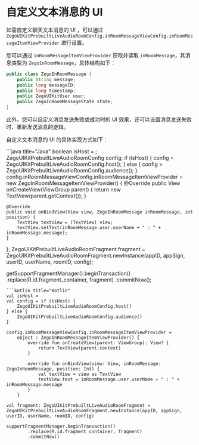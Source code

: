 # 自定义文本消息的 UI 

如需自定义聊天文本消息的 UI ，可以通过 `ZegoUIKitPrebuiltLiveAudioRoomConfig.inRoomMessageViewConfig.inRoomMessageItemViewProvider` 进行设置。

您可以通过 `inRoomMessageItemViewProvider` 获取并读取 `inRoomMessage`，其消息类型为 `ZegoInRoomMessage`，具体结构如下：

```java
public class ZegoInRoomMessage {
    public String message;
    public long messageID;
    public long timestamp;
    public ZegoUIKitUser user;
    public ZegoInRoomMessageState state;
}
```

此外，您可以自定义消息发送失败或成功时的 UI 效果，还可以设置消息发送失败时、重新发送消息的逻辑。

自定义文本消息的 UI 的具体实现方式如下：

<CodeGroup>
```java title="Java"
boolean isHost = ;
ZegoUIKitPrebuiltLiveAudioRoomConfig config;
if (isHost) {
    config = ZegoUIKitPrebuiltLiveAudioRoomConfig.host();
} else {
    config = ZegoUIKitPrebuiltLiveAudioRoomConfig.audience();
}
config.inRoomMessageViewConfig.inRoomMessageItemViewProvider = new ZegoInRoomMessageItemViewProvider() {
    @Override
    public View onCreateView(ViewGroup parent) {
        return new TextView(parent.getContext());
    }

    @Override
    public void onBindView(View view, ZegoInRoomMessage inRoomMessage, int position) {
        TextView textView = (TextView) view;
        textView.setText(inRoomMessage.user.userName + " : " + inRoomMessage.message);
    }
};
ZegoUIKitPrebuiltLiveAudioRoomFragment fragment = ZegoUIKitPrebuiltLiveAudioRoomFragment.newInstance(appID, appSign, userID, userName, roomID, config);

getSupportFragmentManager().beginTransaction()
        .replace(R.id.fragment_container, fragment)
        .commitNow();
```
```kotlin title="Kotlin"
val isHost = 
val config = if (isHost) {
    ZegoUIKitPrebuiltLiveAudioRoomConfig.host()
} else {
    ZegoUIKitPrebuiltLiveAudioRoomConfig.audience()
}

config.inRoomMessageViewConfig.inRoomMessageItemViewProvider =
    object : ZegoInRoomMessageItemViewProvider() {
        override fun onCreateView(parent: ViewGroup): View? {
            return TextView(parent.context)
        }

        override fun onBindView(view: View, inRoomMessage: ZegoInRoomMessage, position: Int) {
            val textView = view as TextView
            textView.text = inRoomMessage.user.userName + " : " + inRoomMessage.message
        }
    }

val fragment: ZegoUIKitPrebuiltLiveAudioRoomFragment = ZegoUIKitPrebuiltLiveAudioRoomFragment.newInstance(appID, appSign, userID, userName, roomID, config)

supportFragmentManager.beginTransaction()
        .replace(R.id.fragment_container, fragment)
        .commitNow()
```
</CodeGroup>
